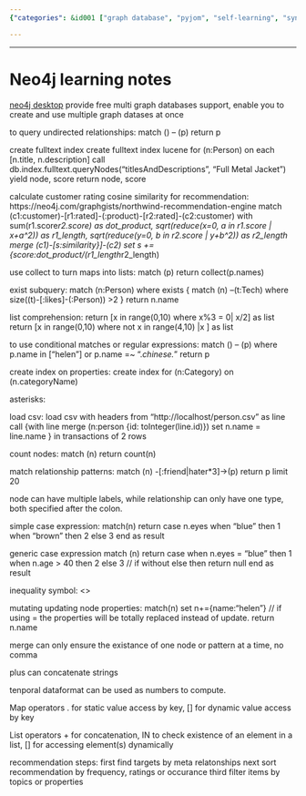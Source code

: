 ```yaml
---
{"categories": &id001 ["graph database", "pyjom", "self-learning", "syntax"], "category": "Neo4j", "date": "2022-06-03 02:05:00", "description": "This article explains the use of Neo4j for indexing, querying relationships, and creating recommendation systems using customer ratings and cosine similarity calculations. The comments provide code examples, update node properties, and cover static/dynamic value access in maps and lists for sorting and filtering items by topics or properties.", "tags": *id001, "title": "Neo4j learning notes"}

---
```


------

# Neo4j learning notes

[neo4j desktop](https://neo4j.com/download) provide free multi graph databases support, enable you to create and use multiple graph datases at once

to query undirected relationships:
match () -- (p) return p

create fulltext index
create fulltext index lucene for (n:Person) on each [n.title, n.description]
call db.index.fulltext.queryNodes("titlesAndDescriptions", "Full Metal Jacket") yield node, score return node, score

calculate customer rating cosine similarity for recommendation:
https://neo4j.com/graphgists/northwind-recommendation-engine
match (c1:customer)-[r1:rated]-(:product)-[r2:rated]-(c2:customer)
with sum(r1.score*r2.score) as dot_product,
sqrt(reduce(x=0, a in r1.score | x+a^2)) as r1_length,
sqrt(reduce(y=0, b in r2.score | y+b^2)) as r2_length
merge (c1)-[s:similarity}]-(c2)
set s +=  {score:dot_product/(r1_length*r2_length)

use collect to turn maps into lists:
match (p) return collect(p.names)

exist subquery:
match (n:Person) where exists {
match (n) --(t:Tech)
where size((t)-[:likes]-(:Person)) >2
}
return n.name

list comprehension:
return [x in range(0,10) where x%3 = 0| x/2] as list
return [x in range(0,10) where not x in range(4,10) |x ] as list

to use conditional matches or regular expressions:
match () -- (p) where p.name in ["helen"] or p.name =~ ".*chinese.*" return p

create index on properties:
create index for (n:Category) on (n.categoryName)

asterisks:

load csv:
load csv with headers from "http://localhost/person.csv" as line
call {with line
merge (n:person {id: toInteger(line.id)})
set n.name = line.name
} in transactions of 2 rows

count nodes:
match (n) return count(n)

match relationship patterns:
match (n) -[:friend|hater*3]->(p) return p limit 20

node can have multiple labels, while relationship can only have one type, both specified after the colon.

simple case expression:
match(n)
return
case n.eyes
when "blue" then 1
when "brown" then 2
else 3
end as result

generic case expression
match (n)
return 
case
when n.eyes = "blue" then 1
when n.age > 40 then 2
else 3 // if without else then return null
end as result

inequality symbol: <>

mutating updating node properties:
match(n)
set n+={name:"helen"} // if using = the properties will be totally replaced instead of update.
return n.name

merge can only ensure the existance of one node or pattern at a time, no comma

plus can concatenate strings

tenporal dataformat can be used as numbers to compute.

Map operators
. for static value access by key, [] for dynamic value access by key

List operators
+ for concatenation, IN to check existence of an element in a list, [] for accessing element(s) dynamically

recommendation steps:
first find targets by meta relatonships
next sort recommendation by frequency, ratings or occurance
third filter items by topics or properties


